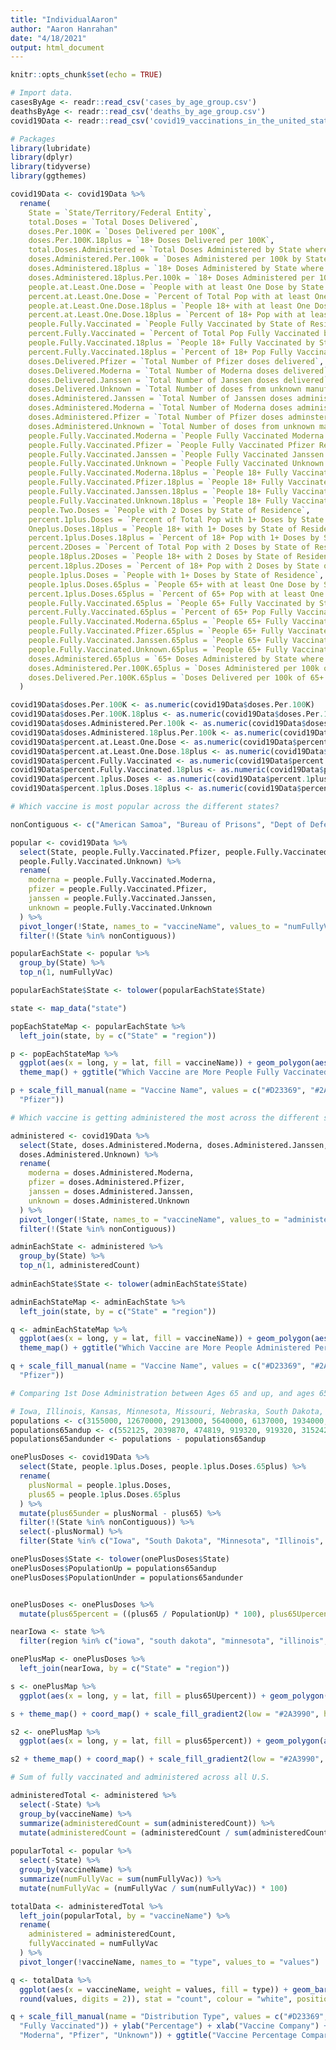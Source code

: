 ```yaml
---
title: "IndividualAaron"
author: "Aaron Hanrahan"
date: "4/18/2021"
output: html_document
---
```


```r
knitr::opts_chunk$set(echo = TRUE)
```

```r
# Import data.
casesByAge <- readr::read_csv('cases_by_age_group.csv')
deathsByAge <- readr::read_csv('deaths_by_age_group.csv')
covid19Data <- readr::read_csv('covid19_vaccinations_in_the_united_states.csv')
```

```r
# Packages
library(lubridate)
library(dplyr)
library(tidyverse)
library(ggthemes)
```

```r
covid19Data <- covid19Data %>%
  rename(
    State = `State/Territory/Federal Entity`,
    total.Doses = `Total Doses Delivered`,
    doses.Per.100K = `Doses Delivered per 100K`,
    doses.Per.100K.18plus = `18+ Doses Delivered per 100K`,
    total.Doses.Administered = `Total Doses Administered by State where Administered`,
    doses.Administered.Per.100k = `Doses Administered per 100k by State where Administered`,
    doses.Administered.18plus = `18+ Doses Administered by State where Administered`,
    doses.Administered.18plus.Per.100k = `18+ Doses Administered per 100K by State where Administered`,
    people.at.Least.One.Dose = `People with at least One Dose by State of Residence`,
    percent.at.Least.One.Dose = `Percent of Total Pop with at least One Dose by State of Residence`,
    people.at.Least.One.Dose.18plus = `People 18+ with at least One Dose by State of Residence`,
    percent.at.Least.One.Dose.18plus = `Percent of 18+ Pop with at least One Dose by State of Residence`,
    people.Fully.Vaccinated = `People Fully Vaccinated by State of Residence`,
    percent.Fully.Vaccinated = `Percent of Total Pop Fully Vaccinated by State of Residence`,
    people.Fully.Vaccinated.18plus = `People 18+ Fully Vaccinated by State of Residence`,
    percent.Fully.Vaccinated.18plus = `Percent of 18+ Pop Fully Vaccinated by State of Residence`,
    doses.Delivered.Pfizer = `Total Number of Pfizer doses delivered`,
    doses.Delivered.Moderna = `Total Number of Moderna doses delivered`,
    doses.Delivered.Janssen = `Total Number of Janssen doses delivered`,
    doses.Delivered.Unknown = `Total Number of doses from unknown manufacturer delivered`,
    doses.Administered.Janssen = `Total Number of Janssen doses administered`,
    doses.Administered.Moderna = `Total Number of Moderna doses administered`,
    doses.Administered.Pfizer = `Total Number of Pfizer doses adminstered`,
    doses.Administered.Unknown = `Total Number of doses from unknown manufacturer administered`,
    people.Fully.Vaccinated.Moderna = `People Fully Vaccinated Moderna Resident`,
    people.Fully.Vaccinated.Pfizer = `People Fully Vaccinated Pfizer Resident`,
    people.Fully.Vaccinated.Janssen = `People Fully Vaccinated Janssen Resident`,
    people.Fully.Vaccinated.Unknown = `People Fully Vaccinated Unknown 2-dose manufacturer Resident`,
    people.Fully.Vaccinated.Moderna.18plus = `People 18+ Fully Vaccinated Moderna Resident`,
    people.Fully.Vaccinated.Pfizer.18plus = `People 18+ Fully Vaccinated Pfizer Resident`,
    people.Fully.Vaccinated.Janssen.18plus = `People 18+ Fully Vaccinated Janssen Resident`,
    people.Fully.Vaccinated.Unknown.18plus = `People 18+ Fully Vaccinated Unknown 2-dose manufacturer Resident`,
    people.Two.Doses = `People with 2 Doses by State of Residence`,
    percent.1plus.Doses = `Percent of Total Pop with 1+ Doses by State of Residence`,
    Oneplus.Doses.18plus = `People 18+ with 1+ Doses by State of Residence`,
    percent.1plus.Doses.18plus = `Percent of 18+ Pop with 1+ Doses by State of Residence`,
    percent.2Doses = `Percent of Total Pop with 2 Doses by State of Residence`,
    people.18plus.2Doses = `People 18+ with 2 Doses by State of Residence`,
    percent.18plus.2Doses = `Percent of 18+ Pop with 2 Doses by State of Residence`,
    people.1plus.Doses = `People with 1+ Doses by State of Residence`,
    people.1plus.Doses.65plus = `People 65+ with at least One Dose by State of Residence`,
    percent.1plus.Doses.65plus = `Percent of 65+ Pop with at least One Dose by State of Residence`,
    people.Fully.Vaccinated.65plus = `People 65+ Fully Vaccinated by State of Residence`,
    percent.Fully.Vaccinated.65plus = `Percent of 65+ Pop Fully Vaccinated by State of Residence`,
    people.Fully.Vaccinated.Moderna.65plus = `People 65+ Fully Vaccinated_Moderna_Resident`,
    people.Fully.Vaccinated.Pfizer.65plus = `People 65+ Fully Vaccinated_Pfizer_Resident`,
    people.Fully.Vaccinated.Janssen.65plus = `People 65+ Fully Vaccinated_Janssen_Resident`,
    people.Fully.Vaccinated.Unknown.65plus = `People 65+ Fully Vaccinated_Unknown 2-dose Manuf_Resident`,
    doses.Administered.65plus = `65+ Doses Administered by State where Administered`,
    doses.Administered.Per.100K.65plus = `Doses Administered per 100k of 65+ pop by State where Administered`,
    doses.Delivered.Per.100K.65plus = `Doses Delivered per 100k of 65+ pop`
  )
```

```r
covid19Data$doses.Per.100K <- as.numeric(covid19Data$doses.Per.100K)
covid19Data$doses.Per.100K.18plus <- as.numeric(covid19Data$doses.Per.100K.18plus)
covid19Data$doses.Administered.Per.100k <- as.numeric(covid19Data$doses.Administered.Per.100k)
covid19Data$doses.Administered.18plus.Per.100k <- as.numeric(covid19Data$doses.Administered.18plus.Per.100k)
covid19Data$percent.at.Least.One.Dose <- as.numeric(covid19Data$percent.at.Least.One.Dose)
covid19Data$percent.at.Least.One.Dose.18plus <- as.numeric(covid19Data$percent.at.Least.One.Dose.18plus)
covid19Data$percent.Fully.Vaccinated <- as.numeric(covid19Data$percent.Fully.Vaccinated)
covid19Data$percent.Fully.Vaccinated.18plus <- as.numeric(covid19Data$percent.Fully.Vaccinated.18plus)
covid19Data$percent.1plus.Doses <- as.numeric(covid19Data$percent.1plus.Doses)
covid19Data$percent.1plus.Doses.18plus <- as.numeric(covid19Data$percent.1plus.Doses.18plus)
```

```r
# Which vaccine is most popular across the different states?

nonContiguous <- c("American Samoa", "Bureau of Prisons", "Dept of Defense", "Federated States of Micronesia", "Indian Health Svc", "Marshall Islands", "Northern Mariana Islands", "Puerto Rico", "Republic of Palau", "Veterans Health", "Virgin Islands", "Guam", "Alaska", "Hawaii")

popular <- covid19Data %>%
  select(State, people.Fully.Vaccinated.Pfizer, people.Fully.Vaccinated.Moderna, people.Fully.Vaccinated.Janssen, 
  people.Fully.Vaccinated.Unknown) %>%
  rename(
    moderna = people.Fully.Vaccinated.Moderna,
    pfizer = people.Fully.Vaccinated.Pfizer,
    janssen = people.Fully.Vaccinated.Janssen,
    unknown = people.Fully.Vaccinated.Unknown
  ) %>%
  pivot_longer(!State, names_to = "vaccineName", values_to = "numFullyVac") %>%
  filter(!(State %in% nonContiguous))

```

```r
popularEachState <- popular %>%
  group_by(State) %>%
  top_n(1, numFullyVac)

popularEachState$State <- tolower(popularEachState$State)

state <- map_data("state")

popEachStateMap <- popularEachState %>%
  left_join(state, by = c("State" = "region"))
```

```r
p <- popEachStateMap %>%
  ggplot(aes(x = long, y = lat, fill = vaccineName)) + geom_polygon(aes(group=group), color = "white") +
  theme_map() + ggtitle("Which Vaccine are More People Fully Vaccinated With Per State?")

p + scale_fill_manual(name = "Vaccine Name", values = c("#D23369", "#2A3990"), labels = c("Moderna", 
  "Pfizer"))
```

```r
# Which vaccine is getting administered the most across the different states?

administered <- covid19Data %>%
  select(State, doses.Administered.Moderna, doses.Administered.Janssen, doses.Administered.Pfizer,
  doses.Administered.Unknown) %>%
  rename(
    moderna = doses.Administered.Moderna,
    pfizer = doses.Administered.Pfizer,
    janssen = doses.Administered.Janssen,
    unknown = doses.Administered.Unknown
  ) %>%
  pivot_longer(!State, names_to = "vaccineName", values_to = "administeredCount") %>%
  filter(!(State %in% nonContiguous))

adminEachState <- administered %>%
  group_by(State) %>%
  top_n(1, administeredCount)
  
adminEachState$State <- tolower(adminEachState$State)

adminEachStateMap <- adminEachState %>%
  left_join(state, by = c("State" = "region"))
```

```r
q <- adminEachStateMap %>%
  ggplot(aes(x = long, y = lat, fill = vaccineName)) + geom_polygon(aes(group=group), color = "white") +
  theme_map() + ggtitle("Which Vaccine are More People Administered Per State?")

q + scale_fill_manual(name = "Vaccine Name", values = c("#D23369", "#2A3990"), labels = c("Moderna", 
  "Pfizer"))
```

```r
# Comparing 1st Dose Administration between Ages 65 and up, and ages 65 and under

# Iowa, Illinois, Kansas, Minnesota, Missouri, Nebraska, South Dakota, Wisconsin
populations <- c(3155000, 12670000, 2913000, 5640000, 6137000, 1934000, 884659, 5822000)
populations65andup <- c(552125, 2039870, 474819, 919320, 919320, 315242, 152161, 1018850)
populations65andunder <- populations - populations65andup

onePlusDoses <- covid19Data %>%
  select(State, people.1plus.Doses, people.1plus.Doses.65plus) %>%
  rename(
    plusNormal = people.1plus.Doses,
    plus65 = people.1plus.Doses.65plus
  ) %>%
  mutate(plus65under = plusNormal - plus65) %>%
  filter(!(State %in% nonContiguous)) %>%
  select(-plusNormal) %>% 
  filter(State %in% c("Iowa", "South Dakota", "Minnesota", "Illinois", "Wisconsin", "Missouri", "Nebraska", "Kansas"))

onePlusDoses$State <- tolower(onePlusDoses$State)
onePlusDoses$PopulationUp = populations65andup
onePlusDoses$PopulationUnder = populations65andunder


onePlusDoses <- onePlusDoses %>%
  mutate(plus65percent = ((plus65 / PopulationUp) * 100), plus65Upercent = ((plus65under / PopulationUnder) * 100))

nearIowa <- state %>%
  filter(region %in% c("iowa", "south dakota", "minnesota", "illinois", "wisconsin", "missouri", "nebraska", "kansas"))

onePlusMap <- onePlusDoses %>%
  left_join(nearIowa, by = c("State" = "region"))
```

```r
s <- onePlusMap %>%
  ggplot(aes(x = long, y = lat, fill = plus65Upercent)) + geom_polygon(aes(group=group), color = "black")

s + theme_map() + coord_map() + scale_fill_gradient2(low = "#2A3990", high = "#D23369", mid = "white", midpoint = 22.5, limits = c(15, 30), name = "Percent of Under 65 Population") + theme(legend.position="right") + ggtitle("Per State 1st Dose Administered to ages Under 65")
```

```r
s2 <- onePlusMap %>%
  ggplot(aes(x = long, y = lat, fill = plus65percent)) + geom_polygon(aes(group=group), color = "black")

s2 + theme_map() + coord_map() + scale_fill_gradient2(low = "#2A3990", high = "#D23369", mid = "white", midpoint = 80, limits = c(75, 85), name = "Percent of 65+ Population") + theme(legend.position="right") + ggtitle("Per State 1st Dose Administered to ages 65 and Over")
```

```r
# Sum of fully vaccinated and administered across all U.S.

administeredTotal <- administered %>%
  select(-State) %>%
  group_by(vaccineName) %>%
  summarize(administeredCount = sum(administeredCount)) %>%
  mutate(administeredCount = (administeredCount / sum(administeredCount)) * 100)
  
popularTotal <- popular %>%
  select(-State) %>%
  group_by(vaccineName) %>%
  summarize(numFullyVac = sum(numFullyVac)) %>%
  mutate(numFullyVac = (numFullyVac / sum(numFullyVac)) * 100)

totalData <- administeredTotal %>%
  left_join(popularTotal, by = "vaccineName") %>%
  rename(
    administered = administeredCount,
    fullyVaccinated = numFullyVac
  ) %>%
  pivot_longer(!vaccineName, names_to = "type", values_to = "values")
```

```r
q <- totalData %>% 
  ggplot(aes(x = vaccineName, weight = values, fill = type)) + geom_bar(position = 'dodge') + geom_text(aes(label =
  round(values, digits = 2)), stat = "count", colour = "white", position = position_dodge(.9), vjust = 1)

q + scale_fill_manual(name = "Distribution Type", values = c("#D23369", "#2A3990"), labels = c("Administered", 
  "Fully Vaccinated")) + ylab("Percentage") + xlab("Vaccine Company") + scale_x_discrete(labels = c("Johnson & Johnson", 
  "Moderna", "Pfizer", "Unknown")) + ggtitle("Vaccine Percentage Comparison Between Administered and Fully Vaccinated")
```





























